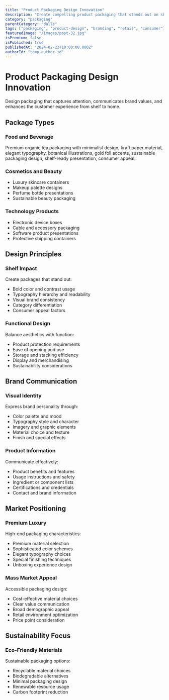 ```yaml
---
title: "Product Packaging Design Innovation"
description: "Create compelling product packaging that stands out on shelves and communicates brand values effectively"
category: "packaging"
parentCategory: "dalle"
tags: ["packaging", "product-design", "branding", "retail", "consumer"]
featuredImage: "/images/post-32.jpg"
isPremium: false
isPublished: true
publishedAt: "2024-02-23T10:00:00.000Z"
authorId: "temp-author-id"
---
```


# Product Packaging Design Innovation

Design packaging that captures attention, communicates brand values, and enhances the customer experience from shelf to home.

## Package Types

### Food and Beverage

Premium organic tea packaging with minimalist design, kraft paper material, elegant typography, botanical illustrations, gold foil accents, sustainable packaging design, shelf-ready presentation, consumer appeal.

### Cosmetics and Beauty

- Luxury skincare containers
- Makeup palette designs
- Perfume bottle presentations
- Sustainable beauty packaging

### Technology Products

- Electronic device boxes
- Cable and accessory packaging
- Software product presentations
- Protective shipping containers

## Design Principles

### Shelf Impact

Create packages that stand out:

- Bold color and contrast usage
- Typography hierarchy and readability
- Visual brand consistency
- Category differentiation
- Consumer appeal factors

### Functional Design

Balance aesthetics with function:

- Product protection requirements
- Ease of opening and use
- Storage and stacking efficiency
- Display and merchandising
- Sustainability considerations

## Brand Communication

### Visual Identity

Express brand personality through:

- Color palette and mood
- Typography style and character
- Imagery and graphic elements
- Material choice and texture
- Finish and special effects

### Product Information

Communicate effectively:

- Product benefits and features
- Usage instructions and safety
- Ingredient or component lists
- Certifications and credentials
- Contact and brand information

## Market Positioning

### Premium Luxury

High-end packaging characteristics:

- Premium material selection
- Sophisticated color schemes
- Elegant typography choices
- Special finishing techniques
- Unboxing experience design

### Mass Market Appeal

Accessible packaging design:

- Cost-effective material choices
- Clear value communication
- Broad demographic appeal
- Retail environment optimization
- Price point consideration

## Sustainability Focus

### Eco-Friendly Materials

Sustainable packaging options:

- Recyclable material choices
- Biodegradable alternatives
- Minimal packaging design
- Renewable resource usage
- Carbon footprint reduction
